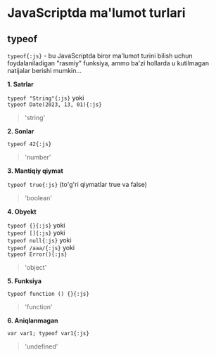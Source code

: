 # JavaScriptda ma'lumot turlari

## typeof

`typeof{:js}` - bu JavaScriptda biror ma'lumot turini bilish uchun foydalaniladigan "rasmiy" funksiya, ammo ba'zi hollarda u kutilmagan natijalar berishi mumkin...

**1. Satrlar**

`typeof "String"{:js}` yoki <br/>
`typeof Date(2023, 13, 01){:js}`

> 'string'

**2. Sonlar**

`typeof 42{:js}`

> 'number'

**3. Mantiqiy qiymat**

`typeof true{:js}`  (to'g'ri qiymatlar true va false)

> 'boolean'

**4. Obyekt**

`typeof {}{:js}` yoki <br/>
`typeof []{:js}` yoki <br/>
`typeof null{:js}` yoki <br/>
`typeof /aaa/{:js}` yoki <br/>
`typeof Error(){:js}`

> 'object'

**5. Funksiya**

`typeof function () {}{:js}`

> 'function'

**6. Aniqlanmagan**

`var var1; typeof var1{:js}`

> 'undefined'
